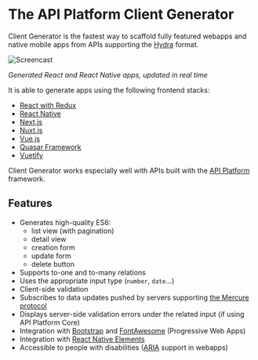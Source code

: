 # The API Platform Client Generator

Client Generator is the fastest way to scaffold fully featured webapps and native mobile apps from APIs supporting the [Hydra](http://www.hydra-cg.com/) format.

![Screencast](images/client-generator-demo.gif)

_Generated React and React Native apps, updated in real time_

It is able to generate apps using the following frontend stacks:

-   [React with Redux](react.md)
-   [React Native](react-native.md)
-   [Next.js](nextjs.md)
-   [Nuxt.js](nuxtjs.md)
-   [Vue.js](vuejs.md)
-   [Quasar Framework](quasar.md)
-   [Vuetify](vuetify.md)

Client Generator works especially well with APIs built with the [API Platform](https://api-platform.com) framework.

## Features

-   Generates high-quality ES6:
    -   list view (with pagination)
    -   detail view
    -   creation form
    -   update form
    -   delete button
-   Supports to-one and to-many relations
-   Uses the appropriate input type (`number`, `date`...)
-   Client-side validation
-   Subscribes to data updates pushed by servers supporting [the Mercure protocol](https://mercure.rocks)
-   Displays server-side validation errors under the related input (if using API Platform Core)
-   Integration with [Bootstrap](https://getbootstrap.com/) and [FontAwesome](https://fontawesome.com/) (Progressive Web Apps)
-   Integration with [React Native Elements](https://react-native-training.github.io/react-native-elements/)
-   Accessible to people with disabilities ([ARIA](https://www.w3.org/WAI/intro/aria) support in webapps)
